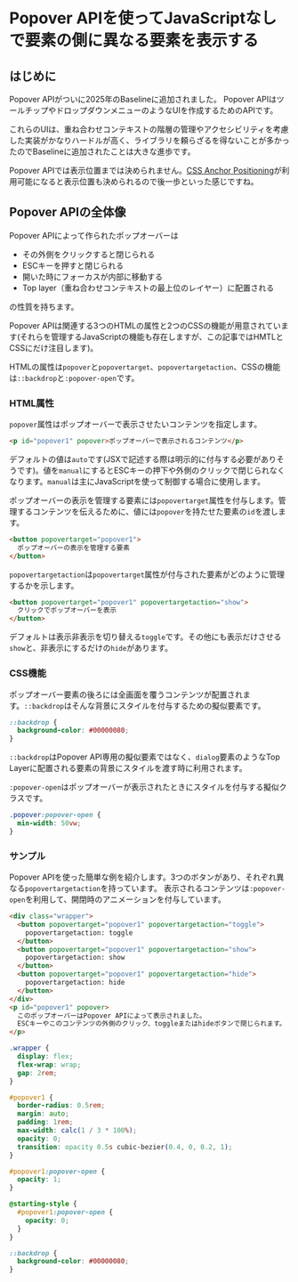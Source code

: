 
# Popover APIを使ってJavaScriptなしで要素の側に異なる要素を表示する

<BaselineStatus featureId="popover"></BaselineStatus>

## はじめに

Popover APIがついに2025年のBaselineに追加されました。
Popover APIはツールチップやドロップダウンメニューのようなUIを作成するためのAPIです。

<Playground title="ツールチップとドロップダウンメニュー">
  <Example1 />
</Playground>

これらのUIは、重ね合わせコンテキストの階層の管理やアクセシビリティを考慮した実装がかなりハードルが高く、ライブラリを頼らざるを得ないことが多かったのでBaselineに追加されたことは大きな進歩です。

Popover APIでは表示位置までは決められません。[CSS Anchor Positioning](https://drafts.csswg.org/css-anchor-position-1/)が利用可能になると表示位置も決められるので後一歩といった感じですね。

## Popover APIの全体像

Popover APIによって作られたポップオーバーは

- その外側をクリックすると閉じられる
- ESCキーを押すと閉じられる
- 開いた時にフォーカスが内部に移動する
- Top layer（重ね合わせコンテキストの最上位のレイヤー）に配置される

の性質を持ちます。

Popover APIは関連する3つのHTMLの属性と2つのCSSの機能が用意されています(それらを管理するJavaScriptの機能も存在しますが、この記事ではHMTLとCSSにだけ注目します)。

HTMLの属性は`popover`と`popovertarget`、`popovertargetaction`、CSSの機能は`::backdrop`と`:popover-open`です。

### HTML属性

`popover`属性はポップオーバーで表示させたいコンテンツを指定します。

```html
<p id="popover1" popover>ポップオーバーで表示されるコンテンツ</p>
```

デフォルトの値は`auto`です(JSXで記述する際は明示的に付与する必要がありそうです)。値を`manual`にするとESCキーの押下や外側のクリックで閉じられなくなります。`manual`は主にJavaScriptを使って制御する場合に使用します。

ポップオーバーの表示を管理する要素には`popovertarget`属性を付与します。管理するコンテンツを伝えるために、値には`popover`を持たせた要素の`id`を渡します。

```html
<button popovertarget="popover1">
  ポップオーバーの表示を管理する要素
</button>
```

`popovertargetaction`は`popovertarget`属性が付与された要素がどのように管理するかを示します。

```html
<button popovertarget="popover1" popovertargetaction="show">
  クリックでポップオーバーを表示
</button>
```

デフォルトは表示非表示を切り替える`toggle`です。その他にも表示だけさせる`show`と、非表示にするだけの`hide`があります。

### CSS機能

ポップオーバー要素の後ろには全画面を覆うコンテンツが配置されます。`::backdrop`はそんな背景にスタイルを付与するための擬似要素です。

```css
::backdrop {
  background-color: #00000080;
}
```

`::backdrop`はPopover API専用の擬似要素ではなく、`dialog`要素のようなTop Layerに配置される要素の背景にスタイルを渡す時に利用されます。

`:popover-open`はポップオーバーが表示されたときにスタイルを付与する擬似クラスです。

```css
.popover:popover-open {
  min-width: 50vw;
}
```

### サンプル

Popover APIを使った簡単な例を紹介します。3つのボタンがあり、それぞれ異なる`popovertargetaction`を持っています。
表示されるコンテンツは`:popover-open`を利用して、開閉時のアニメーションを付与しています。

<Playground title="Popover APIのサンプル">
  <Example2 />
</Playground>

```html
<div class="wrapper">
  <button popovertarget="popover1" popovertargetaction="toggle">
    popovertargetaction: toggle
  </button>
  <button popovertarget="popover1" popovertargetaction="show">
    popovertargetaction: show
  </button>
  <button popovertarget="popover1" popovertargetaction="hide">
    popovertargetaction: hide
  </button>
</div>
<p id="popover1" popover>
  このポップオーバーはPopover APIによって表示されました。
  ESCキーやこのコンテンツの外側のクリック、toggleまたはhideボタンで閉じられます。
</p>
```

```css
.wrapper {
  display: flex;
  flex-wrap: wrap;
  gap: 2rem;
}

#popover1 {
  border-radius: 0.5rem;
  margin: auto;
  padding: 1rem;
  max-width: calc(1 / 3 * 100%);
  opacity: 0;
  transition: opacity 0.5s cubic-bezier(0.4, 0, 0.2, 1);
}

#popover1:popover-open {
  opacity: 1;
}

@starting-style {
  #popover1:popover-open {
    opacity: 0;
  }
}

::backdrop {
  background-color: #00000080;
}
```
